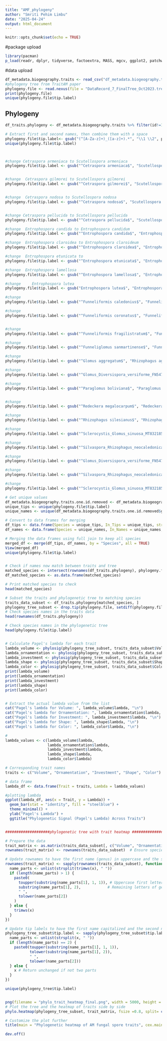 ```yaml
---
title: "AMF_phylogeny"
author: "Smriti Pehim Limbu"
date: "2025-04-24"
output: html_document
---
```


```r
knitr::opts_chunk$set(echo = TRUE)
```
#package upload

```r
library(pacman)
p_load(readr, dplyr, tidyverse, factoextra, MASS, mgcv, ggplot2, patchwork, ggpubr,phytools, ape, caper, geiger, phylolm, picane)
```
#data upload

```r
df_metadata.biogeography.traits <- read_csv("df_metadata.biogeography.traits.csv")
#phylogeny tree from TraitAM paper
phylogeny.file <- read.nexus(file = "DataRecord_7_FinalTree_Oct2023.tre")
print(phylogeny.file)
unique(phylogeny.file$tip.label)
```

## Phylogeny

```r
df_traits.phylogeny <- df_metadata.biogeography.traits %>% filter(id!=1151) %>% dplyr::select(good.names, vol_mean, orn_height_mean, investment_mean, shape_median, color_most) %>% group_by(good.names) %>% dplyr::summarize(Volume=mean(vol_mean, na.rm=TRUE), Ornamentation=mean(orn_height_mean, na.rm=TRUE), Investment=mean(investment_mean, na.rm=TRUE), Shape=mean(shape_median, na.rm=TRUE), Color=mean(color_most, na.rm=TRUE)) %>% unique() %>%  remove_rownames %>% column_to_rownames(var="good.names")%>% mutate_all(~replace(., is.nan(.), NA)) %>% ungroup()

# Extract first and second names, then combine them with a space
phylogeny.file$tip.label<- gsub("(^[A-Za-z]+)_([a-z]+).*", "\\1 \\2", phylogeny.file$tip.label)
unique(phylogeny.file$tip.label)



#change Cetraspora armeniaca to Scutellospora armeniaca
phylogeny.file$tip.label <- gsub("^Cetraspora armeniaca$", "Scutellospora armeniaca", phylogeny.file$tip.label)


#change  Cetraspora gilmorei to Scutellospora gilmorei
phylogeny.file$tip.label <- gsub("^Cetraspora gilmorei$", "Scutellospora gilmorei", phylogeny.file$tip.label)


#change  Cetraspora nodosa to Scutellospora nodosa
phylogeny.file$tip.label <- gsub("^Cetraspora nodosa$", "Scutellospora nodosa", phylogeny.file$tip.label)


#change Cetraspora pellucida to Scutellospora pellucida
phylogeny.file$tip.label <- gsub("^Cetraspora pellucida$", "Scutellospora pellucida", phylogeny.file$tip.label)

#change  Entrophospora candida to Entrophospora candidum
phylogeny.file$tip.label <- gsub("^Entrophospora candida$", "Entrophospora candidum", phylogeny.file$tip.label)

#change  Entrophospora claroidea to Entrophospora claroideum
phylogeny.file$tip.label <- gsub("^Entrophospora claroidea$", "Entrophospora claroideum", phylogeny.file$tip.label)

#change  Entrophospora etunicata to 
phylogeny.file$tip.label <- gsub("^Entrophospora etunicata$", "Entrophospora etunicatum", phylogeny.file$tip.label)

#change  Entrophospora lamellosa
phylogeny.file$tip.label <- gsub("^Entrophospora lamellosa$", "Entrophospora lamellosum", phylogeny.file$tip.label)

#change  	Entrophospora lutea
phylogeny.file$tip.label <- gsub("Entrophospora lutea$", "Entrophospora luteum", phylogeny.file$tip.label)

#change  
phylogeny.file$tip.label <- gsub("^Funneliformis caledonius$", "Funneliformis caledonium", phylogeny.file$tip.label)

#change  
phylogeny.file$tip.label <- gsub("^Funneliformis coronatus$", "Funneliformis coronatum", phylogeny.file$tip.label)


#change  
phylogeny.file$tip.label <- gsub("^Funneliformis fragilistratum$", "Funneliformis fragilistratus", phylogeny.file$tip.label)

#change  
phylogeny.file$tip.label <- gsub("^Funneliglomus sanmartinense$", "Funneliglomus sanmartinensis", phylogeny.file$tip.label)

#change  
phylogeny.file$tip.label <- gsub("^Glomus aggregatum$", "Rhizophagus aggregatus", phylogeny.file$tip.label)

#change  
phylogeny.file$tip.label <- gsub("^Glomus_Diversispora_versiforme_FN547681 NA$", "Glomus versiforme", phylogeny.file$tip.label)

#change  
phylogeny.file$tip.label <- gsub("^Paraglomus boliviana$", "Paraglomus bolivianum", phylogeny.file$tip.label)


#change  
phylogeny.file$tip.label <- gsub("^Redeckera megalocarpum$", "Redeckera megalocarpa", phylogeny.file$tip.label)

#change  
phylogeny.file$tip.label <- gsub("^Rhizophagus silesianus$", "Rhizophagus silesianum", phylogeny.file$tip.label)

#change  
phylogeny.file$tip.label <- gsub("^Sclerocystis_Glomus_sinuosa_MT832185 NA$", "Sclerocystis sinuosa", phylogeny.file$tip.label)

#change  
phylogeny.file$tip.label <- gsub("^Silvaspora_Rhizophagus_neocaledonica_KY362436 NA$", "Silvaspora neocaledonica", phylogeny.file$tip.label)

#change  
phylogeny.file$tip.label <- gsub("^Glomus_Diversispora_versiforme_FN547681", "Glomus versiforme", phylogeny.file$tip.label)

#change  
phylogeny.file$tip.label <- gsub("^Silvaspora_Rhizophagus_neocaledonica_KY362436" , "Silvaspora neocaledonica", phylogeny.file$tip.label)

#change  
phylogeny.file$tip.label <- gsub("^Sclerocystis_Glomus_sinuosa_MT832185", "Sclerocystis sinuosa", phylogeny.file$tip.label)

# Get unique values
df_metadata.biogeography.traits.one.id.removed <- df_metadata.biogeography.traits %>% filter(id!=1151)
unique_tips <- unique(phylogeny.file$tip.label)
unique_names <- unique(df_metadata.biogeography.traits.one.id.removed$good.names)

# Convert to data frames for merging
df_tips <- data.frame(Species = unique_tips, In_Tips = unique_tips, stringsAsFactors = FALSE)
df_names <- data.frame(Species = unique_names, In_Names = unique_names, stringsAsFactors = FALSE)

# Merging the data frames using full join to keep all species
merged_df <- merge(df_tips, df_names, by = "Species", all = TRUE)
View(merged_df)
unique(phylogeny.file$tip.label)


# Check if names now match between traits and tree
matched_species <- intersect(rownames(df_traits.phylogeny), phylogeny.file$tip.label)
df_matched_species <- as.data.frame(matched_species)

# Print matched species to check
head(matched_species)

# Subset the traits and phylogenetic tree to matching species
traits_data_subset <- df_traits.phylogeny[matched_species, ]
phylogeny_tree_subset <- drop.tip(phylogeny.file, setdiff(phylogeny.file$tip.label, matched_species))
# Check species names in the traits data
head(rownames(df_traits.phylogeny))

# Check species names in the phylogenetic tree
head(phylogeny.file$tip.label)


# Calculate Pagel's lambda for each trait
lambda_volume <- phylosig(phylogeny_tree_subset, traits_data_subset$Volume, method = "lambda")
lambda_ornamentation <- phylosig(phylogeny_tree_subset, traits_data_subset$Ornamentation, method = "lambda")
lambda_investment <- phylosig(phylogeny_tree_subset, traits_data_subset$Investment, method = "lambda")
lambda_shape <- phylosig(phylogeny_tree_subset, traits_data_subset$Shape, method = "lambda")
lambda_color <- phylosig(phylogeny_tree_subset, traits_data_subset$Color, method = "lambda")
print(lambda_volume)
print(lambda_ornamentation)
print(lambda_investment)
print(lambda_shape)
print(lambda_color)


# Extract the actual lambda value from the list
cat("Pagel's lambda for Volume: ", lambda_volume$lambda, "\n")
cat("Pagel's lambda for Ornamentation: ", lambda_ornamentation$lambda, "\n")
cat("Pagel's lambda for Investment: ", lambda_investment$lambda, "\n")
cat("Pagel's lambda for Shape: ", lambda_shape$lambda, "\n")
cat("Pagel's lambda for Color: ", lambda_color$lambda, "\n")

# 
lambda_values <- c(lambda_volume$lambda, 
                   lambda_ornamentation$lambda, 
                   lambda_investment$lambda, 
                   lambda_shape$lambda, 
                   lambda_color$lambda)

# Corresponding trait names
traits <- c("Volume", "Ornamentation", "Investment", "Shape", "Color")

# data frame
lambda_df <- data.frame(Trait = traits, Lambda = lambda_values)

#plotting lambda
ggplot(lambda_df, aes(x = Trait, y = Lambda)) +
  geom_bar(stat = "identity", fill = "steelblue") +
  theme_minimal() +
  ylab("Pagel's Lambda") +
  ggtitle("Phylogenetic Signal (Pagel's Lambda) Across Traits")


####################phylogenetic tree with trait heatmap ####################################

# Prepare the data
trait_matrix <- as.matrix(traits_data_subset[, c("Volume", "Ornamentation", "Investment", "Shape", "Color")])
rownames(trait_matrix) <- rownames(traits_data_subset)  # Ensure species names are in the rownames

# Update rownames to have the first name (genus) in uppercase and the second name (species) in lowercase
rownames(trait_matrix) <- sapply(rownames(traits_data_subset), function(x) {
  name_parts <- unlist(strsplit(trimws(x), " ")) 
  if (length(name_parts) > 1) {
    paste0(
      toupper(substring(name_parts[1], 1, 1)), # Uppercase first letter of genus
      substring(name_parts[1], 2),            # Remaining letters of genus
      " ",                                    
      tolower(name_parts[2])                  
    )
  } else {
    trimws(x)
  }
})

# Update tip labels to have the first name capitalized and the second name lowercase
phylogeny_tree_subset$tip.label <- sapply(phylogeny_tree_subset$tip.label, function(x) {
  name_parts <- unlist(strsplit(x, " "))
  if (length(name_parts) == 2) {
    paste0(toupper(substring(name_parts[1], 1, 1)), 
           tolower(substring(name_parts[1], 2)), 
           " ", 
           tolower(name_parts[2]))
  } else {
    x # Return unchanged if not two parts
  }
})

unique(phylogeny_tree$tip.label)


png(filename = "phylo_trait_heatmap_final.png", width = 5000, height = 8000, res = 300)
# Plot the tree and the heatmap of traits side by side
phylo.heatmap(phylogeny_tree_subset, trait_matrix, fsize =0.8, split= c(0.6, 0.5), ftype ="i", lwd=6,standardize = TRUE, legend=TRUE)

# Customize the plot further
title(main = "Phylogenetic heatmap of AM fungal spore traits", cex.main = 1.5)  # Add title

dev.off()

```